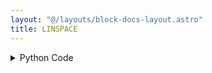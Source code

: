 ```yaml
---
layout: "@/layouts/block-docs-layout.astro"
title: LINSPACE
---
```



<PythonDocsDisplay docstring={docstring} />

<details>
<summary>Python Code</summary>
```python
import numpy as np
from flojoy import flojoy, Vector, OrderedPair
from typing import Optional


@flojoy
def LINSPACE(
    default: Optional[OrderedPair | Vector] = None,
    start: float = 10,
    end: float = 0,
    step: int = 1000,
) -> Vector:
    """The LINSPACE node generates data spaced evenly between two points.

    It uses the 'linspace' numpy function. It is useful for generating an x-axis for the OrderedPair data type.

    Inputs
    ------
    default : OrderedPair
        Optional input in case LINSPACE is used in a loop. Not used.

    Parameters
    ----------
    start : float
        The start point of the data.
    end : float
        The end point of the data.
    step : float
        The number of points in the vector.

    Returns
    -------
    Vector
        v: the vector between 'start' and 'end' with a 'step' number of points.
    """

    v = np.linspace(start, end, step)
    return Vector(v=v)

```
[Find this Flojoy Block on GitHub](https://github.com/flojoy-ai/blocks/blob/main/blocks/GENERATORS/SIMULATIONS/LINSPACE/LINSPACE.py)
</details>

## Example

<AppDisplay app={app} blockName="LINSPACE" client:visible />

In this example, the `LINSPACE` node generates a OrderedPair which is visualized with the `SCATTER` node.

